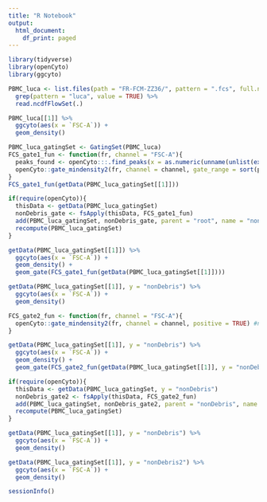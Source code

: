 ---
title: "R Notebook"
output:
  html_document:
    df_print: paged
---

```{r}
library(tidyverse)
library(openCyto)
library(ggcyto)

PBMC_luca <- list.files(path = "FR-FCM-ZZ36/", pattern = ".fcs", full.names = TRUE) %>% 
  grep(pattern = "luca", value = TRUE) %>% 
  read.ncdfFlowSet(.)

PBMC_luca[[1]] %>% 
  ggcyto(aes(x = `FSC-A`)) +
  geom_density()

PBMC_luca_gatingSet <- GatingSet(PBMC_luca)
FCS_gate1_fun <- function(fr, channel = "FSC-A"){
  peaks_found <- openCyto:::.find_peaks(x = as.numeric(unname(unlist(exprs(fr[, channel])))), num_peaks = 3)
  openCyto::gate_mindensity2(fr, channel = channel, gate_range = sort(peaks_found$x)[1:2])
}
FCS_gate1_fun(getData(PBMC_luca_gatingSet[[1]]))

if(require(openCyto)){
  thisData <- getData(PBMC_luca_gatingSet)
  nonDebris_gate <- fsApply(thisData, FCS_gate1_fun)
  add(PBMC_luca_gatingSet, nonDebris_gate, parent = "root", name = "nonDebris")
  recompute(PBMC_luca_gatingSet)
}

getData(PBMC_luca_gatingSet[[1]]) %>% 
  ggcyto(aes(x = `FSC-A`)) +
  geom_density() +
  geom_gate(FCS_gate1_fun(getData(PBMC_luca_gatingSet[[1]])))

getData(PBMC_luca_gatingSet[[1]], y = "nonDebris") %>% 
  ggcyto(aes(x = `FSC-A`)) +
  geom_density()

FCS_gate2_fun <- function(fr, channel = "FSC-A"){
  openCyto::gate_mindensity2(fr, channel = channel, positive = TRUE) #not sure if this argument exists anymore
}

getData(PBMC_luca_gatingSet[[1]], y = "nonDebris") %>% 
  ggcyto(aes(x = `FSC-A`)) +
  geom_density() +
  geom_gate(FCS_gate2_fun(getData(PBMC_luca_gatingSet[[1]], y = "nonDebris")))

if(require(openCyto)){
  thisData <- getData(PBMC_luca_gatingSet, y = "nonDebris")
  nonDebris_gate2 <- fsApply(thisData, FCS_gate2_fun)
  add(PBMC_luca_gatingSet, nonDebris_gate2, parent = "nonDebris", name = "nonDebris2")
  recompute(PBMC_luca_gatingSet)
}

getData(PBMC_luca_gatingSet[[1]], y = "nonDebris") %>% 
  ggcyto(aes(x = `FSC-A`)) +
  geom_density()

getData(PBMC_luca_gatingSet[[1]], y = "nonDebris2") %>% 
  ggcyto(aes(x = `FSC-A`)) +
  geom_density()

sessionInfo()

```

